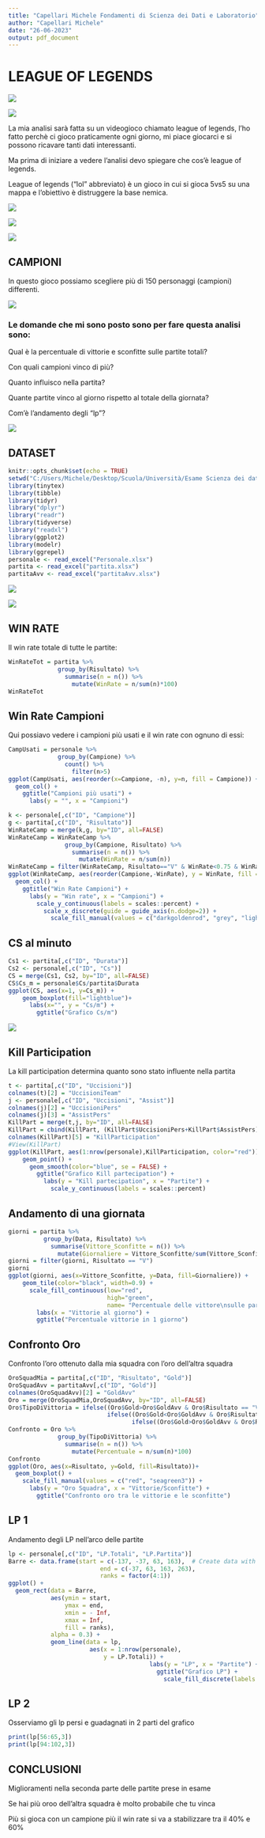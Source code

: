 ---
title: "Capellari Michele Fondamenti di Scienza dei Dati e Laboratorio"
author: "Capellari Michele"
date: "26-06-2023"
output: pdf_document
---

# LEAGUE OF LEGENDS

![](images/League-of-Legends-Logo.png)

![](images/Mappa.jpeg)

La mia analisi sarà fatta su un videogioco chiamato league of legends, l'ho fatto perchè ci gioco praticamente ogni giorno, mi piace giocarci e si possono ricavare tanti dati interessanti.

Ma prima di iniziare a vedere l'analisi devo spiegare che cos'è league of legends.

League of legends ("lol" abbreviato) è un gioco in cui si gioca 5vs5 su una mappa e l'obiettivo è distruggere la base nemica.

![](images/Minion under tower.png)

![](images/minions.jpg)

![](images/towers.jpg)

## CAMPIONI

In questo gioco possiamo scegliere più di 150 personaggi (campioni) differenti.

![](images/Campioni.jpg)

### Le domande che mi sono posto sono per fare questa analisi sono:

Qual è la percentuale di vittorie e sconfitte sulle partite totali?

Con quali campioni vinco di più?

Quanto influisco nella partita?

Quante partite vinco al giorno rispetto al totale della giornata?

Com'è l'andamento degli "lp"?

![](images/LoL_icon.svg.png)

## DATASET

```{r setup, include=FALSE}
knitr::opts_chunk$set(echo = TRUE)
setwd("C:/Users/Michele/Desktop/Scuola/Università/Esame Scienza dei dati/datasets")
library(tinytex)
library(tibble)
library(tidyr)
library("dplyr")
library("readr")
library(tidyverse)
library("readxl")
library(ggplot2)
library(modelr)
library(ggrepel)
personale <- read_excel("Personale.xlsx")
partita <- read_excel("partita.xlsx")
partitaAvv <- read_excel("partitaAvv.xlsx")
```

![](images/partita.jpg)

![](images/personale.jpg)

## WIN RATE

Il win rate totale di tutte le partite:

```{r WinRate, echo=FALSE, comment=NA}
WinRateTot = partita %>%
              group_by(Risultato) %>%
                summarise(n = n()) %>%
                  mutate(WinRate = n/sum(n)*100)
WinRateTot
```

## Win Rate Campioni

Qui possiavo vedere i campioni più usati e il win rate con ognuno di essi:

```{r CampioniUsati, echo=FALSE, comment=NA}
CampUsati = personale %>% 
              group_by(Campione) %>% 
                count() %>%
                  filter(n>5)
ggplot(CampUsati, aes(reorder(x=Campione, -n), y=n, fill = Campione)) +
  geom_col() + 
    ggtitle("Campioni più usati") + 
      labs(y = "", x = "Campioni") 
```

```{r WinRatecampioni, echo=FALSE, comment=NA}
k <- personale[,c("ID", "Campione")] 
g <- partita[,c("ID", "Risultato")]
WinRateCamp = merge(k,g, by="ID", all=FALSE) 
WinRateCamp = WinRateCamp %>% 
                group_by(Campione, Risultato) %>%
                  summarise(n = n()) %>%
                    mutate(WinRate = n/sum(n))
WinRateCamp = filter(WinRateCamp, Risultato=="V" & WinRate<0.75 & WinRate>0.25) 
ggplot(WinRateCamp, aes(reorder(Campione,-WinRate), y = WinRate, fill = Campione)) +  
  geom_col() + 
    ggtitle("Win Rate Campioni") + 
      labs(y = "Win rate", x = "Campioni") +
        scale_y_continuous(labels = scales::percent) +
          scale_x_discrete(guide = guide_axis(n.dodge=2)) +
            scale_fill_manual(values = c("darkgoldenrod", "grey", "lightgreen", "gold", "red", "lightblue", "chocolate4", "brown", "darkgreen", "green"))
```

## CS al minuto

```{r CS, echo=FALSE, comment=NA}
Cs1 <- partita[,c("ID", "Durata")]
Cs2 <- personale[,c("ID", "Cs")]
CS = merge(Cs1, Cs2, by="ID", all=FALSE)
CS$Cs_m = personale$Cs/partita$Durata
ggplot(CS, aes(x=1, y=Cs_m)) +
    geom_boxplot(fill="lightblue")+
      labs(x="", y = "Cs/m") +
        ggtitle("Grafico Cs/m")
```

![](images/Melee-Minions.png)

## Kill Participation

La kill participation determina quanto sono stato influente nella partita

```{r KillParticipation, echo=FALSE, comment=NA}
t <- partita[,c("ID", "Uccisioni")]
colnames(t)[2] = "UccisioniTeam"
j <- personale[,c("ID", "Uccisioni", "Assist")] 
colnames(j)[2] = "UccisioniPers"
colnames(j)[3] = "AssistPers"
KillPart = merge(t,j, by="ID", all=FALSE) 
KillPart = cbind(KillPart, (KillPart$UccisioniPers+KillPart$AssistPers) / KillPart$UccisioniTeam)
colnames(KillPart)[5] = "KillParticipation"
#View(KillPart)
ggplot(KillPart, aes(1:nrow(personale),KillParticipation, color="red")) +
    geom_point() +
      geom_smooth(color="blue", se = FALSE) +
        ggtitle("Grafico Kill partecipation") + 
          labs(y = "Kill partecipation", x = "Partite") +
            scale_y_continuous(labels = scales::percent)
```

## Andamento di una giornata

```{r Giorni, echo=FALSE, comment=NA}
giorni = partita %>%
          group_by(Data, Risultato) %>%
            summarise(Vittore_Sconfitte = n()) %>%
              mutate(Giornaliere = Vittore_Sconfitte/sum(Vittore_Sconfitte) * 100)
giorni = filter(giorni, Risultato == "V")
giorni
ggplot(giorni, aes(x=Vittore_Sconfitte, y=Data, fill=Giornaliere)) + 
    geom_tile(color="black", width=0.9) +
      scale_fill_continuous(low="red",
                            high="green",
                            name= "Percentuale delle vittore\nsulle partite totali") +
        labs(x = "Vittorie al giorno") +
        ggtitle("Percentuale vittorie in 1 giorno")
```

## **Confronto Oro**

Confronto l'oro ottenuto dalla mia squadra con l'oro dell'altra squadra

```{r Oro, echo=FALSE, comment=NA}
OroSquadMia = partita[,c("ID", "Risultato", "Gold")]
OroSquadAvv = partitaAvv[,c("ID", "Gold")] 
colnames(OroSquadAvv)[2] = "GoldAvv"
Oro = merge(OroSquadMia,OroSquadAvv, by="ID", all=FALSE) 
Oro$TipoDiVittoria = ifelse((Oro$Gold>Oro$GoldAvv & Oro$Risultato == "V"), "Vittoria Oro>Avversario", 
                            ifelse((Oro$Gold<Oro$GoldAvv & Oro$Risultato == "V"), "Vittoria Oro<Avversario", 
                                   ifelse((Oro$Gold>Oro$GoldAvv & Oro$Risultato == "F"), "Sconfitta Oro>Avversario", "Sconfitta Oro<Avversario")))
Confronto = Oro %>% 
              group_by(TipoDiVittoria) %>% 
                summarise(n = n()) %>%
                  mutate(Percentuale = n/sum(n)*100)
Confronto
ggplot(Oro, aes(x=Risultato, y=Gold, fill=Risultato))+
  geom_boxplot() +
    scale_fill_manual(values = c("red", "seagreen3")) +
      labs(y = "Oro Squadra", x = "Vittorie/Sconfitte") +
        ggtitle("Confronto oro tra le vittorie e le sconfitte")

```

## **LP 1**

Andamento degli LP nell'arco delle partite

```{r Lp, echo=FALSE, comment=NA}
lp <- personale[,c("ID", "LP.Totali", "LP.Partita")]
Barre <- data.frame(start = c(-137, -37, 63, 163),  # Create data with breaks
                          end = c(-37, 63, 163, 263),
                          ranks = factor(4:1))
ggplot() +                           
  geom_rect(data = Barre,
            aes(ymin = start,
                ymax = end,
                xmin = - Inf,
                xmax = Inf,
                fill = ranks),
            alpha = 0.3) +
            geom_line(data = lp,
                       aes(x = 1:nrow(personale),
                           y = LP.Totali)) +
                                        labs(y = "LP", x = "Partite") +
                                          ggtitle("Grafico LP") +
                                            scale_fill_discrete(labels = c("Silver 4", "Silver 3", "Silver 2", "Silver 1"))
```

## **LP 2**

Osserviamo gli lp persi e guadagnati in 2 parti del grafico

```{r Lp2, echo=FALSE, comment=NA}
print(lp[56:65,3])
print(lp[94:102,3])
```

## **CONCLUSIONI**

Miglioramenti nella seconda parte delle partite prese in esame

Se hai più oroo dell'altra squadra è molto probabile che tu vinca

Più si gioca con un campione più il win rate si va a stabilizzare tra il 40% e 60%
